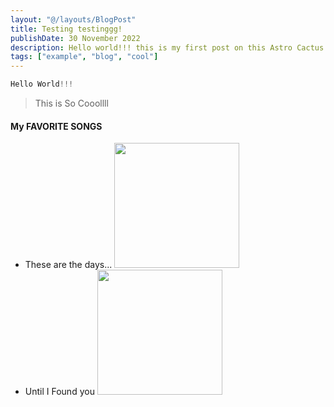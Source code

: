```yaml
---
layout: "@/layouts/BlogPost"
title: Testing testinggg!
publishDate: 30 November 2022
description: Hello world!!! this is my first post on this Astro Cactus
tags: ["example", "blog", "cool"]
---
```


```python
Hello World!!!

```

> This is So Cooollll

#### My FAVORITE SONGS

- These are the days...
  <img src="https://i.scdn.co/image/ab67616d0000b273640bbff0623abe983cec1fce" width="200" />
- Until I Found you
  <img src="https://i.scdn.co/image/ab67616d0000b273eabddae72a3b1a5ed51d1ac6" width="200" />
